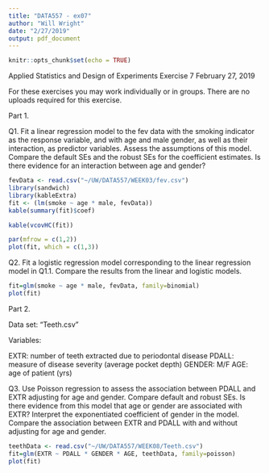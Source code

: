 ```yaml
---
title: "DATA557 - ex07"
author: "Will Wright"
date: "2/27/2019"
output: pdf_document
---
```


```r
knitr::opts_chunk$set(echo = TRUE)
```


Applied Statistics and Design of Experiments
Exercise 7
February 27, 2019

For these exercises you may work individually or in groups. There are no uploads required for this exercise.

Part 1.

Q1. Fit a linear regression model to the fev data with the smoking indicator as the response variable, and with age and male gender, as well as their interaction, as predictor variables. Assess the assumptions of this model. Compare the default SEs and the robust SEs for the coefficient estimates. Is there evidence for an interaction between age and gender?

```r
fevData <- read.csv("~/UW/DATA557/WEEK03/fev.csv")
library(sandwich)
library(kableExtra)
fit <- (lm(smoke ~ age * male, fevData))
kable(summary(fit)$coef)

kable(vcovHC(fit))

par(mfrow = c(1,2))
plot(fit, which = c(1,3))
```


Q2. Fit a logistic regression model corresponding to the linear regression model in Q1.1. Compare the results from the linear and logistic models.

```r
fit=glm(smoke ~ age * male, fevData, family=binomial)
plot(fit)
```


Part 2.

Data set: “Teeth.csv”

Variables:

EXTR: number of teeth extracted due to periodontal disease
PDALL: measure of disease severity (average pocket depth)
GENDER: M/F
AGE: age of patient (yrs)

Q3. Use Poisson regression to assess the association between PDALL and EXTR adjusting for age and gender. Compare default and robust SEs. Is there evidence from this model that age or gender are associated with EXTR? Interpret the exponentiated coefficient of gender in the model. Compare the association between EXTR and PDALL with and without adjusting for age and gender.


```r
teethData <- read.csv("~/UW/DATA557/WEEK08/Teeth.csv")
fit=glm(EXTR ~ PDALL * GENDER * AGE, teethData, family=poisson)
plot(fit)



```
